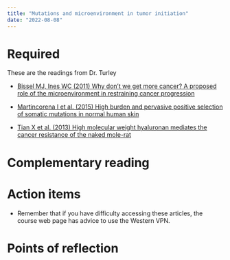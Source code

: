 ```yaml
---
title: "Mutations and microenvironment in tumor initiation"
date: "2022-08-08"
---
```




# Required

These are the readings from Dr. Turley
 

- [Bissel MJ, Ines WC (2011) Why don’t we get more cancer? A proposed role of the microenvironment in restraining cancer progression](https://pubmed.ncbi.nlm.nih.gov/21383745/)

- [Martincorena I et al. (2015) High burden and pervasive positive selection of somatic mutations in normal human skin](https://pubmed.ncbi.nlm.nih.gov/25999502/)

- [Tian X et al. (2013) High molecular weight hyaluronan mediates the cancer resistance of the naked mole-rat](https://www.nature.com/articles/nature12234)

# Complementary reading


# Action items  

- Remember that if you have difficulty accessing these articles, the course web page has advice to use the Western VPN.


# Points of reflection

